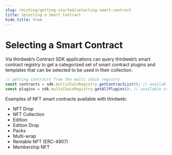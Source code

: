 ```yaml
---
slug: /minting/getting-started/selecting-smart-contract
title: Selecting a Smart Contract
hide_title: true
---
```


# Selecting a Smart Contract

Via thirdweb’s Contract SDK applications can query thirdweb’s smart contract registry to get a categorized set of smart contract plugins and templates that can be selected to be used in their collection.

```jsx
// getting contracts from the multi chain registry
const contracts = sdk.multiChainRegistry.getContractList(); // available soon
const plugins = sdk.multiChainRegistry.getAllPlugins(); // available soon
```

Examples of NFT smart contracts available with thirdweb:

- NFT Drop
- NFT Collection
- Edition
- Edition Drop
- Packs
- Multi-wrap
- Rentable NFT (ERC-4907)
- Membership NFT
